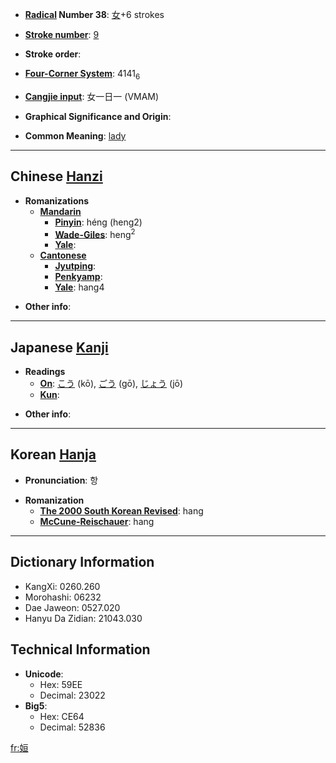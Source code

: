 * '''[[Wiktionary:Chinese radical index| Radical]] Number 38''': [[Wiktionary:Chinese radical index 女|女]]+6 strokes

* '''[[Wiktionary:Chinese total strokes index|Stroke number]]''': [[Wiktionary:Chinese total strokes index 9|9]]

* '''Stroke order''': 

* '''[[Wiktionary:Chinese four corner index|Four-Corner System]]''': 4141<sub>6</sub>

* '''[[Wiktionary:Chinese Cangjie index|Cangjie input]]''': 女一日一 (VMAM)

* '''Graphical Significance and Origin''': 

* '''Common Meaning''': [[lady]]

----

== Chinese [[Hanzi]] ==

* '''Romanizations'''
** '''[[Mandarin]]'''
*** '''[[Pinyin]]''': héng (heng2)
*** '''[[Wade-Giles]]''': heng<sup>2</sup>
*** '''[[Yale]]''': 
** '''[[Cantonese]]'''
*** '''[[Jyutping]]''':
*** '''[[Penkyamp]]''': 
*** '''[[Yale]]''': hang4

* '''Other info''': 

----

== Japanese [[Kanji]] ==

* '''Readings'''
** '''[[On]]''': [[こう]] (kō), [[ごう]] (gō), [[じょう]] (jō)
** '''[[Kun]]''': 

* '''Other info''':  

----

== Korean [[Hanja]] ==

* '''Pronunciation''': 항

* '''Romanization'''
** '''[[The 2000 South Korean Revised Romanization|The 2000 South Korean Revised]]''': hang
** '''[[McCune-Reischauer]]''': hang

----

== Dictionary Information ==

* KangXi: 0260.260
* Morohashi: 06232
* Dae Jaweon: 0527.020
* Hanyu Da Zidian: 21043.030

== Technical Information ==

* '''Unicode''':
** Hex: 59EE
** Decimal: 23022
* '''Big5''':
** Hex: CE64
** Decimal: 52836

[[fr:姮]]